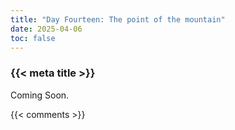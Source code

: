 ```yaml
---
title: "Day Fourteen: The point of the mountain"
date: 2025-04-06
toc: false
---
```


### {{< meta title >}}

Coming Soon.

{{< comments >}}
